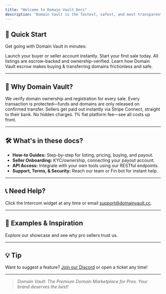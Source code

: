 ```yaml
---
title: "Welcome to Domain Vault Docs"
description: "Domain Vault is the fastest, safest, and most transparent platform for buying and selling premium domain names—powered by bank-grade escrow, modern payouts, and a pro-first seller experience."
---
```


## 🚀 Quick Start

Get going with Domain Vault in minutes:

<Card title="Sign Up to Start" icon="user-plus" href="https://domainvault.cc/signup">
  Launch your buyer or seller account instantly.
</Card>

<Card title="List Your Domain" icon="plus" href="/guides/list-your-domain">
  Start your first sale today. All listings are escrow-backed and ownership-verified.
</Card>

<Card title="Buy with Confidence" icon="shield" href="/guides/buy-securely">
  Learn how Domain Vault escrow makes buying & transferring domains frictionless and safe.
</Card>

---

## 🎨 Why Domain Vault?

<Columns cols={2}>
  <Card title="Verified Ownership" icon="check" href="/guides/getting-verified">
    We verify domain ownership and registration for every sale.
  </Card>
  <Card title="Automated Escrow" icon="lock" href="/guides/escrow">
    Every transaction is protected—funds and domains are only released on confirmed transfer.
  </Card>
  <Card title="Seamless Payouts" icon="dollar-sign" href="/guides/payouts">
    Sellers get paid out instantly via Stripe Connect, straight to their bank.
  </Card>
  <Card title="Transparent Fees" icon="file-invoice-dollar" href="/guides/fees">
    No hidden charges. 1% flat platform fee—see all costs up front.
  </Card>
</Columns>

---

## 🛠 What's in these docs?

- **How-to Guides:** Step-by-step for listing, pricing, buying, and payout.
- **Seller Onboarding:** KYC/ownership, connecting your payout account.
- **API Access:** Integrate with your own tools using our RESTful endpoints.
- **Support, Terms, & Security:** Reach our team or Fin bot for instant help.

---

## 📞 Need Help?

Click the Intercom widget at any time or email [support@domainvault.cc](mailto:support@domainvault.cc).

---

## 🔧 Examples & Inspiration

<Card title="See Domain Vault in action" icon="star" href="https://domainvault.cc/showcase">
  Explore our showcase and see why pro sellers trust us.
</Card>

---

## 💡 **Tip**

Want to suggest a feature? [Join our Discord](https://discord.gg/domainvault) or open a ticket any time\!

---

> _Domain Vault: The Premium Domain Marketplace for Pros. Your brand deserves the best\!_